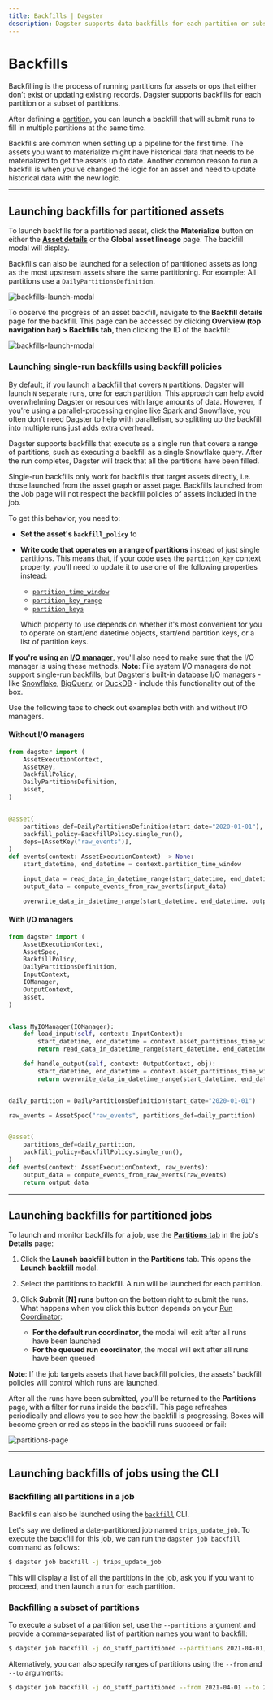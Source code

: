 ```yaml
---
title: Backfills | Dagster
description: Dagster supports data backfills for each partition or subsets of partitions.
---
```


# Backfills

Backfilling is the process of running partitions for assets or ops that either don’t exist or updating existing records. Dagster supports backfills for each partition or a subset of partitions.

After defining a [partition](/concepts/partitions-schedules-sensors/partitions), you can launch a backfill that will submit runs to fill in multiple partitions at the same time.

Backfills are common when setting up a pipeline for the first time. The assets you want to materialize might have historical data that needs to be materialized to get the assets up to date. Another common reason to run a backfill is when you’ve changed the logic for an asset and need to update historical data with the new logic.

---

## Launching backfills for partitioned assets

To launch backfills for a partitioned asset, click the **Materialize** button on either the [**Asset details**](/concepts/partitions-schedules-sensors/partitioning-assets) or the **Global asset lineage** page. The backfill modal will display.

Backfills can also be launched for a selection of partitioned assets as long as the most upstream assets share the same partitioning. For example: All partitions use a `DailyPartitionsDefinition`.

<Image
alt="backfills-launch-modal"
src="/images/concepts/assets/asset-backfill-partition-selection-modal.png"
width={856}
height={689}
/>

To observe the progress of an asset backfill, navigate to the **Backfill details** page for the backfill. This page can be accessed by clicking **Overview (top navigation bar) > Backfills tab**, then clicking the ID of the backfill:

<Image
alt="backfills-launch-modal"
src="/images/concepts/assets/asset-backfill-details-page.png"
width={1737}
height={335}
/>

### Launching single-run backfills using backfill policies <Experimental />

By default, if you launch a backfill that covers `N` partitions, Dagster will launch `N` separate runs, one for each partition. This approach can help avoid overwhelming Dagster or resources with large amounts of data. However, if you're using a parallel-processing engine like Spark and Snowflake, you often don't need Dagster to help with parallelism, so splitting up the backfill into multiple runs just adds extra overhead.

Dagster supports backfills that execute as a single run that covers a range of partitions, such as executing a backfill as a single Snowflake query. After the run completes, Dagster will track that all the partitions have been filled.

<Note>
  Single-run backfills only work for backfills that target assets directly, i.e.
  those launched from the asset graph or asset page. Backfills launched from the
  Job page will not respect the backfill policies of assets included in the job.
</Note>

To get this behavior, you need to:

- **Set the asset's `backfill_policy`** to <PyObject object="BackfillPolicy" method="single_run" />
- **Write code that operates on a range of partitions** instead of just single partitions. This means that, if your code uses the `partition_key` context property, you'll need to update it to use one of the following properties instead:

  - [`partition_time_window`](/\_apidocs/execution#dagster.OpExecutionContext.partition_time_window)
  - [`partition_key_range`](/\_apidocs/execution#dagster.OpExecutionContext.partition_key_range)
  - [`partition_keys`](/\_apidocs/execution#dagster.OpExecutionContext.partition_keys)

  Which property to use depends on whether it's most convenient for you to operate on start/end datetime objects, start/end partition keys, or a list of partition keys.

**If you're using an [I/O manager](/concepts/io-management/io-managers)**, you'll also need to make sure that the I/O manager is using these methods. **Note**: File system I/O managers do not support single-run backfills, but Dagster's built-in database I/O managers - like [Snowflake](/integrations/snowflake), [BigQuery](/integrations/bigquery), or [DuckDB](/\_apidocs/libraries/dagster-duckdb) - include this functionality out of the box.

Use the following tabs to check out examples both with and without I/O managers.

<TabGroup>
<TabItem name="Without I/O managers">

#### Without I/O managers

```python file=/concepts/partitions_schedules_sensors/backfills/single_run_backfill_asset.py startafter=start_marker endbefore=end_marker
from dagster import (
    AssetExecutionContext,
    AssetKey,
    BackfillPolicy,
    DailyPartitionsDefinition,
    asset,
)


@asset(
    partitions_def=DailyPartitionsDefinition(start_date="2020-01-01"),
    backfill_policy=BackfillPolicy.single_run(),
    deps=[AssetKey("raw_events")],
)
def events(context: AssetExecutionContext) -> None:
    start_datetime, end_datetime = context.partition_time_window

    input_data = read_data_in_datetime_range(start_datetime, end_datetime)
    output_data = compute_events_from_raw_events(input_data)

    overwrite_data_in_datetime_range(start_datetime, end_datetime, output_data)
```

</TabItem>
<TabItem name="With I/O managers">

#### With I/O managers

```python file=/concepts/partitions_schedules_sensors/backfills/single_run_backfill_io_manager.py startafter=start_marker endbefore=end_marker
from dagster import (
    AssetExecutionContext,
    AssetSpec,
    BackfillPolicy,
    DailyPartitionsDefinition,
    InputContext,
    IOManager,
    OutputContext,
    asset,
)


class MyIOManager(IOManager):
    def load_input(self, context: InputContext):
        start_datetime, end_datetime = context.asset_partitions_time_window
        return read_data_in_datetime_range(start_datetime, end_datetime)

    def handle_output(self, context: OutputContext, obj):
        start_datetime, end_datetime = context.asset_partitions_time_window
        return overwrite_data_in_datetime_range(start_datetime, end_datetime, obj)


daily_partition = DailyPartitionsDefinition(start_date="2020-01-01")

raw_events = AssetSpec("raw_events", partitions_def=daily_partition)


@asset(
    partitions_def=daily_partition,
    backfill_policy=BackfillPolicy.single_run(),
)
def events(context: AssetExecutionContext, raw_events):
    output_data = compute_events_from_raw_events(raw_events)
    return output_data
```

</TabItem>
</TabGroup>

---

## Launching backfills for partitioned jobs

To launch and monitor backfills for a job, use the [**Partitions** tab](/concepts/webserver/ui#partitions-tab) in the job's **Details** page:

1. Click the **Launch backfill** button in the **Partitions** tab. This opens the **Launch backfill** modal.
2. Select the partitions to backfill. A run will be launched for each partition.
3. Click **Submit \[N] runs** button on the bottom right to submit the runs. What happens when you click this button depends on your [Run Coordinator](/deployment/run-coordinator):

   - **For the default run coordinator**, the modal will exit after all runs have been launched
   - **For the queued run coordinator**, the modal will exit after all runs have been queued

**Note**: If the job targets assets that have backfill policies, the assets' backfill policies will control which runs are launched.

After all the runs have been submitted, you'll be returned to the **Partitions** page, with a filter for runs inside the backfill. This page refreshes periodically and allows you to see how the backfill is progressing. Boxes will become green or red as steps in the backfill runs succeed or fail:

<Image
alt="partitions-page"
src="/images/concepts/partitions-schedules-sensors/partitions-page.png"
width={3808}
height={2414}
/>

---

## Launching backfills of jobs using the CLI

### Backfilling all partitions in a job

Backfills can also be launched using the [`backfill`](/\_apidocs/cli#dagster-pipeline-backfill) CLI.

Let's say we defined a date-partitioned job named `trips_update_job`. To execute the backfill for this job, we can run the `dagster job backfill` command as follows:

```bash
$ dagster job backfill -j trips_update_job
```

This will display a list of all the partitions in the job, ask you if you want to proceed, and then launch a run for each partition.

### Backfilling a subset of partitions

To execute a subset of a partition set, use the `--partitions` argument and provide a comma-separated list of partition names you want to backfill:

```bash
$ dagster job backfill -j do_stuff_partitioned --partitions 2021-04-01,2021-04-02
```

Alternatively, you can also specify ranges of partitions using the `--from` and `--to` arguments:

```bash
$ dagster job backfill -j do_stuff_partitioned --from 2021-04-01 --to 2021-05-01
```

